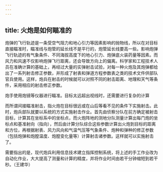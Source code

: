 ```yaml
---
---
---
```

title: 火炮是如何瞄准的
---




炮弹的飞行轨迹是一条受空气阻力和地心引力等因素影响的抛物线，所以在对目标直接瞄准时，瞄准线与炮管的延长线不是平行的，炮管延长线要高一些。影响炮弹飞行轨迹的有气象条件、不同海拔高度下的地心引力、炮弹底火装药量等因素。而风力和风速不仅影响炮弹飞行距离，还会导致方向上的偏离。科学家和工程技术人员在准确计算的基础上，再经过大量的实弹射击试验，对每一种火炮及其炮弹都给出了一系列射击修正参数，并形成了射表和弹道方程参数表之类的技术文件供部队官兵使用。这样，炮兵在射击的时候就可以对照不同的射击距离、地理和天气等条件，采用相应的射击修正参数。



炮手使用炮镜等仪器进行瞄准。目标太远超出视线时，还需要进行复杂的计算



而所谓间接瞄准射击，指火炮在目标很远或在山后等看不见的条件下实施射击。此时，炮兵部队就要以系统的方式实施射击作业。首先由侦察分队在前方确定被射击目标，计算其在坐标系中的坐标点，而火炮阵地的测地分队测量计算出每门炮的坐标点和基准射向（指向），然后由计算分队综合这些参数计算出火炮到目标的距离和方位，再根据射表、风力风向和气温气压等气象条件、炮种和弹种的修正参数（包括炮弹和炮膛温度、炮膛变化量等）计算射击诸参数。这样就可以实施射击了。

需要指出的是，现代炮兵利用信息技术建立指挥控制系统，将上述的手工作业改为自动化作业，大大提高了测量和计算的精度，并将作业时间由若干分钟缩短到若干秒。（王建华）
